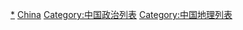 [[Category:中国行政区划|*]]
[[Category:各国行政区划列表|China]]
[[Category:中国政治列表|Category:中国政治列表]]
[[Category:中国地理列表|Category:中国地理列表]]